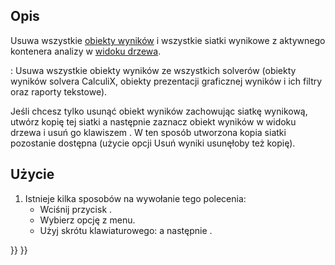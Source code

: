 <languages/>

{{Docnav
|[[FEM_SolverRun/pl|Uruchom obliczenia solvera]]
|[[FEM_ResultShow/pl|Pokaż wyniki]]
|[[FEM_Workbench/pl|środowisko pracy MES]]
|IconL=FEM_SolverRun.svg
|IconR=FEM_ResultShow.svg
|IconC=Workbench_FEM.svg
}}

{{GuiCommand/pl
|Name=FEM ResultsPurge
|Name/pl=MES: Usuń wyniki
|MenuLocation=Wyniki → Usuń wyniki
|Workbenches=[[FEM_Workbench/pl|MES]]
|Shortcut={{KEY|R}} {{KEY|P}}
|SeeAlso=[[FEM_tutorial/pl|Poradnik MES]]
}}

<span id="Description"></span>
==Opis==

Usuwa wszystkie [[FEM_ResultShow/pl|obiekty wyników]] i wszystkie siatki wynikowe z aktywnego kontenera analizy w [[Tree_view/pl|widoku drzewa]].

{{VersionPlus/pl|1.1}}: Usuwa wszystkie obiekty wyników ze wszystkich solverów (obiekty wyników solvera CalculiX, obiekty prezentacji graficznej wyników i ich filtry oraz raporty tekstowe).

Jeśli chcesz tylko usunąć obiekt wyników zachowując siatkę wynikową, utwórz kopię tej siatki a następnie zaznacz obiekt wyników w widoku drzewa i usuń go klawiszem {{KEY|Del}}. W ten sposób utworzona kopia siatki pozostanie dostępna (użycie opcji Usuń wyniki usunęłoby też kopię).

<span id="Usage"></span>
==Użycie==

# Istnieje kilka sposobów na wywołanie tego polecenia:
#* Wciśnij przycisk {{Button|[[Image:FEM_ResultsPurge.svg|16px]] [[FEM_ResultsPurge/pl|Usuń wyniki]]}}.
#* Wybierz opcję {{MenuCommand|Wyniki → [[Image:FEM_ResultsPurge.svg|16px]] Usuń wyniki}} z menu.
#* Użyj skrótu klawiaturowego: {{KEY|R}} a następnie {{KEY|P}}.


{{Docnav
|[[FEM_SolverRun/pl|Uruchom obliczenia solvera]]
|[[FEM_ResultShow/pl|Pokaż wyniki]]
|[[FEM_Workbench/pl|środowisko pracy MES]]
|IconL=FEM_SolverRun.svg
|IconR=FEM_ResultShow.svg
|IconC=Workbench_FEM.svg
}}

{{FEM Tools navi{{#translation:}}}}
{{Userdocnavi{{#translation:}}}}
{{clear}}